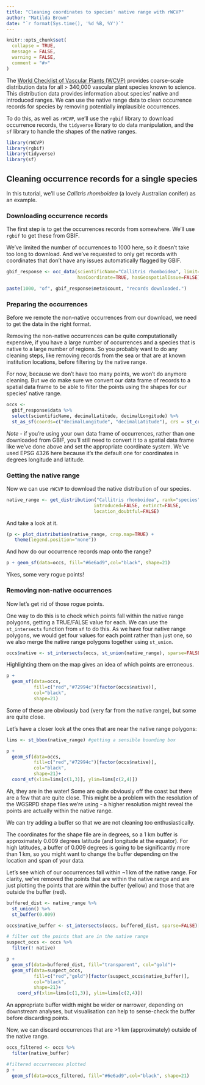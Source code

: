 ```yaml
---
title: "Cleaning coordinates to species' native range with rWCVP"
author: "Matilda Brown"
date: "`r format(Sys.time(), '%d %B, %Y')`"
---
```


```r
knitr::opts_chunk$set(
  collapse = TRUE,
  message = FALSE,
  warning = FALSE,
  comment = "#>"
)
```

The [World Checklist of Vascular Plants (WCVP)](https://wcvp.science.kew.org) provides coarse-scale distribution data for all > 340,000 vascular plant species known to science. This distribution data provides information about species' native and introduced ranges. We can use the native range data to clean occurrence records for species by removing potentially implausible occurrences.

To do this, as well as `rWCVP`, we'll use the `rgbif` library to download occurrence records, the `tidyverse` library to do data manipulation, and the `sf` library to handle the shapes of the native ranges.


```r
library(rWCVP)
library(rgbif)
library(tidyverse)
library(sf)
```

## Cleaning occurrence records for a single species

In this tutorial, we'll use *Callitris rhomboidea* (a lovely Australian conifer) as an example.

### Downloading occurrence records

The first step is to get the occurrences records from somewhere. We'll use `rgbif` to get these from GBIF.

We've limited the number of occurrences to 1000 here, so it doesn't take too long to download. And we've requested to only get records with coordinates that don't have any issues automatically flagged by GBIF.

```r
gbif_response <- occ_data(scientificName="Callitris rhomboidea", limit=1000,
                          hasCoordinate=TRUE, hasGeospatialIssue=FALSE)

paste(1000, "of", gbif_response$meta$count, "records downloaded.")
```

### Preparing the occurrences

Before we remote the non-native occurrences from our download, we need to get the data in the right format.

Removing the non-native occurrences can be quite computationally expensive, if you have a large number of occurrences and a species that is native to a large number of regions. So you probably want to do any cleaning steps, like removing records from the sea or that are at known institution locations, before filtering by the native range.

For now, because we don't have too many points, we won't do anymore cleaning. But we do make sure we convert our data frame of records to a spatial data frame to be able to filter the points using the shapes for our species' native range.

```r
occs <- 
  gbif_response$data %>% 
  select(scientificName, decimalLatitude, decimalLongitude) %>%
  st_as_sf(coords=c("decimalLongitude", "decimalLatitude"), crs = st_crs(4326))
```

*Note* - if you're using your own data frame of occurrences, rather than one downloaded from GBIF, you'll still need to convert it to a spatial data frame like we've done above and set the appropriate coordinate system. We've used EPSG 4326 here because it's the default one for coordinates in degrees longitude and latitude.


### Getting the native range

Now we can use `rWCVP` to download the native distribution of our species.

```r
native_range <- get_distribution("Callitris rhomboidea", rank="species",
                                introduced=FALSE, extinct=FALSE, 
                                location_doubtful=FALSE)
```

And take a look at it.
```r
(p <- plot_distribution(native_range, crop.map=TRUE) + 
   theme(legend.position="none"))
```

And how do our occurrence records map onto the range? 

```r
p + geom_sf(data=occs, fill="#6e6ad9",col="black", shape=21) 
```

Yikes, some very rogue points!

### Removing non-native occurrences

Now let's get rid of those rogue points. 

One way to do this is to check which points fall within the native range polygons, getting a TRUE/FALSE value for each. We can use the `st_intersects` function from `sf` to do this. As we have four native range polygons, we would get four values for each point rather than just one, so we also merge the native range polygons together using `st_union`.

```r
occs$native <- st_intersects(occs, st_union(native_range), sparse=FALSE)[,1]
```

Highlighting them on the map gives an idea of which points are erroneous.

```r
p +
  geom_sf(data=occs,
          fill=c("red","#72994c")[factor(occs$native)],
          col="black", 
          shape=21)
```

Some of these are obviously bad (very far from the native range), but some are quite close.

Let's have a closer look at the ones that are near the native range polygons:
```r
lims <- st_bbox(native_range) #getting a sensible bounding box

p +
  geom_sf(data=occs, 
          fill=c("red","#72994c")[factor(occs$native)],
          col="black", 
          shape=21)+
  coord_sf(xlim=lims[c(1,3)], ylim=lims[c(2,4)])
```

Ah, they are in the water! Some are quite obviously off the coast but there are a few that are quite close. This might be a problem with the resolution of the WGSRPD shape files we're using - a higher resolution might reveal the points are actually within the native range.

We can try adding a buffer so that we are not cleaning too enthusiastically. 

The coordinates for the shape file are in degrees, so a 1 km buffer is approximately 0.009 degrees latitude (and longitude at the equator). For high latitudes, a buffer of 0.009 degrees is going to be significantly more than 1 km, so you might want to change the buffer depending on the location and span of your data. 

Let's see which of our occurrences fall within ~1 km of the native range. For clarity, we've removed the points that are within the native range and are just plotting the points that are within the buffer (yellow) and those that are outside the buffer (red). 

```r
buffered_dist <- native_range %>%
  st_union() %>%
  st_buffer(0.009)

occs$native_buffer <- st_intersects(occs, buffered_dist, sparse=FALSE)[,1]

# filter out the points that are in the native range
suspect_occs <- occs %>% 
  filter(! native)

p + 
  geom_sf(data=buffered_dist, fill="transparent", col="gold")+
  geom_sf(data=suspect_occs, 
          fill=c("red","gold")[factor(suspect_occs$native_buffer)],
          col="black", 
          shape=21)+
    coord_sf(xlim=lims[c(1,3)], ylim=lims[c(2,4)])
```
    
An appropriate buffer width might be wider or narrower, depending on downstream analyses, but visualisation can help to sense-check the buffer before discarding points. 

Now, we can discard occurrences that are >1 km (approximately) outside of the native range.

```r
occs_filtered <- occs %>% 
  filter(native_buffer)

#filtered occurrences plotted
p +
  geom_sf(data=occs_filtered, fill="#6e6ad9",col="black", shape=21)
```


